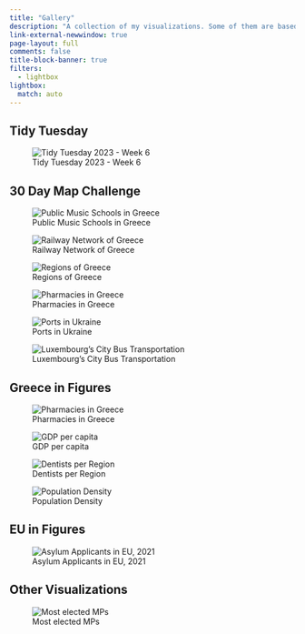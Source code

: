 ```yaml
---
title: "Gallery"
description: "A collection of my visualizations. Some of them are based on popular challenges such as [#TidyTuesday](https://github.com/rfordatascience/tidytuesday) and [#30DayMapChallenge](https://github.com/tjukanovt/30DayMapChallenge). The collection is not restricted to those, as I find from time to time interesting datasets to work with."
link-external-newwindow: true
page-layout: full
comments: false
title-block-banner: true
filters:
  - lightbox
lightbox:
  match: auto
---
```


## Tidy  Tuesday

::: {.grid}

::: {.g-col-12 .g-col-md-4}
![Tidy Tuesday 2023 - Week 6](images/w6-2023-tt.png)
:::



:::



## 30  Day  Map  Challenge

::: {.grid}

::: {.g-col-12 .g-col-md-4}
![Public Music Schools in Greece](images/d1-2022-30dmc.png){group="30dmc"}

:::

::: {.g-col-12 .g-col-md-4}
![Railway Network of Greece](images/d2-2022-30dmc.png){group="30dmc"}
:::

::: {.g-col-12 .g-col-md-4}
![Regions of Greece](images/d3-2022-30dmc.png){group="30dmc"}
:::

::: {.g-col-12 .g-col-md-4}
![Pharmacies in Greece](images/d4-2022-30dmc.png){group="30dmc"}
:::

::: {.g-col-12 .g-col-md-4}
![Ports in Ukraine](images/d5-2022-30dmc.png){group="30dmc"}
:::

::: {.g-col-12 .g-col-md-4}
![Luxembourg's City Bus Transportation](images/d6-2022-30dmc.png){group="30dmc"}
:::

:::

## Greece in Figures

:::{.grid}

::: {.g-col-12 .g-col-md-4}
![Pharmacies in Greece](images/d4-2022-30dmc.png){group="greece"}
:::

::: {.g-col-12 .g-col-md-4}
![GDP per capita](images/GIF-1.png){group="greece"}
:::

::: {.g-col-12 .g-col-md-4}
![Dentists per Region](images/GIF-2.png){group="greece"}
:::


::: {.g-col-12 .g-col-md-4}
![Population Density](images/GIF-3.png){group="greece"}
:::

:::



## EU in Figures

:::{.grid}
::: {.g-col-12 .g-col-md-4}
![Asylum Applicants in EU, 2021](notebooks/2023-01-08-Asylum-Applicants/2022-01-08-Asylum-Applicants_files/figure-html/unnamed-chunk-7-1.png){group="other"}

:::
:::

## Other  Visualizations

::: {.grid}

::: {.g-col-12 .g-col-md-4}
![Most elected MPs](notebooks/2022-10-10-EDA-Greek-Parliament/2022-10-10-EDA-Greek-Parliament_files/figure-html/fig-1.png){group="other"}
:::

::: {.g-col-12 .g-col-md-4}

:::

:::